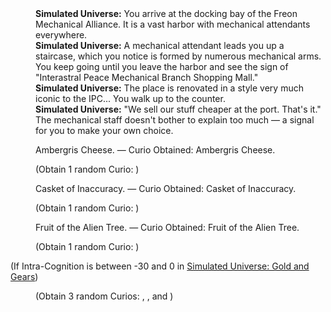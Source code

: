 {{Dialogue Start}}
:'''Simulated Universe:''' You arrive at the docking bay of the Freon Mechanical Alliance. It is a vast harbor with mechanical attendants everywhere.
:'''Simulated Universe:''' A mechanical attendant leads you up a staircase, which you notice is formed by numerous mechanical arms. You keep going until you leave the harbor and see the sign of "Interastral Peace Mechanical Branch Shopping Mall."
:'''Simulated Universe:''' The place is renovated in a style very much iconic to the IPC... You walk up to the counter.
:'''Simulated Universe:''' "We sell our stuff cheaper at the port. That's it." The mechanical staff doesn't bother to explain too much &mdash; a signal for you to make your own choice.
:{{DIcon|Star}} Ambergris Cheese. &mdash; Curio Obtained: Ambergris Cheese.
:;(Obtain 1 random Curio&colon; {{Item|Ambergris Cheese|20|type=Curio}})
:{{DIcon|Star}} Casket of Inaccuracy. &mdash; Curio Obtained: Casket of Inaccuracy.
:;(Obtain 1 random Curio&colon; {{Item|Casket of Inaccuracy|20|type=Curio}})
:{{DIcon|Star}} Fruit of the Alien Tree. &mdash; Curio Obtained: Fruit of the Alien Tree.
:;(Obtain 1 random Curio&colon; {{Item|Fruit of the Alien Tree|20|type=Curio}})
;(If Intra-Cognition is between -30 and 0 in [[Simulated Universe: Gold and Gears]])
:{{SU Special Dialogue|Erudition|Level up your Cognition.|Curio Obtained: Ambergris Cheese. Curio Obtained: Casket of Inaccuracy. Curio Obtained: Fruit of the Alien Tree.}}
:;(Obtain 3 random Curios&colon; {{Item|Ambergris Cheese|20|type=Curio}}, {{Item|Casket of Inaccuracy|20|type=Curio}}, and {{Item|Fruit of the Alien Tree|20|type=Curio}})
{{Dialogue End}}